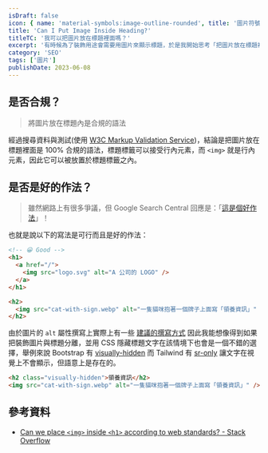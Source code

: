 ```yaml
---
isDraft: false
icon: { name: 'material-symbols:image-outline-rounded', title: '圖片符號' }
title: 'Can I Put Image Inside Heading?'
titleTC: '我可以把圖片放在標題裡面嗎？'
excerpt: '有時候為了裝飾用途會需要用圖片來顯示標題，於是我開始思考「把圖片放在標題裡面」是不是和規的 HTML？是不是一個好的作法？主要查閱了 Google Search Central 的回應以及 MDN 文件，結論是和規的，以及有更多可以留意的細節。'
category: 'SEO'
tags: ['圖片']
publishDate: 2023-06-08
---
```


## 是否合規？

> 將圖片放在標題內是合規的語法

經過搜尋資料與測試(使用 [W3C Markup Validation Service](https://validator.w3.org/))，結論是把圖片放在標題裡面是 100% 合規的語法，標題標籤可以接受行內元素，而 `<img>` 就是行內元素，因此它可以被放置於標題標籤之內。

## 是否是好的作法？

> 雖然網路上有很多爭議，但 Google Search Central 回應是：「[這是個好作法](https://youtu.be/fBLvn_WkDJ4?t=29)」！

也就是說以下的寫法是可行而且是好的作法：

```html
<!-- 😀 Good -->
<h1>
  <a href="/">
    <img src="logo.svg" alt="A 公司的 LOGO" />
  </a>
</h1>

<h2>
  <img src="cat-with-sign.webp" alt="一隻貓咪抱著一個牌子上面寫「領養資訊」" />
</h2>
```

由於圖片的 `alt` 屬性撰寫上實際上有一些 [建議的撰寫方式](https://developers.google.com/search/docs/appearance/google-images?hl=zh-tw#descriptive-alt-text) 因此我能想像得到如果把裝飾圖片與標題分離，並用 CSS 隱藏標題文字在該情境下也會是一個不錯的選擇，舉例來說 Bootstrap 有 [visually-hidden](https://getbootstrap.com/docs/5.3/helpers/visually-hidden/) 而 Tailwind 有 [sr-only](https://tailwindcss.com/docs/screen-readers) 讓文字在視覺上不會顯示，但語意上是存在的。

```html
<h2 class="visually-hidden">領養資訊</h2>
<img src="cat-with-sign.webp" alt="一隻貓咪抱著一個牌子上面寫「領養資訊」" />
```

## 參考資料

- [Can we place `<img>` inside `<h1>` according to web standards? - Stack Overflow](https://stackoverflow.com/questions/1605454/can-we-place-img-inside-h1-according-to-web-standards)
